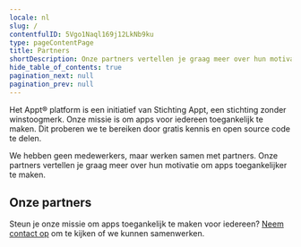 ```yaml
---
locale: nl
slug: /
contentfulID: 5Vgo1Naql169j12LkNb9ku
type: pageContentPage
title: Partners
shortDescription: Onze partners vertellen je graag meer over hun motivatie om apps toegankelijker te maken.
hide_table_of_contents: true
pagination_next: null
pagination_prev: null
---
```


Het Appt® platform is een initiatief van Stichting Appt, een stichting zonder winstoogmerk. Onze missie is om apps voor iedereen toegankelijk te maken. Dit proberen we te bereiken door gratis kennis en open source code te delen.

We hebben geen medewerkers, maar werken samen met partners. Onze partners vertellen je graag meer over hun motivatie om apps toegankelijker te maken.

## Onze partners

<LinkList title="Partners link list" isHighlighted={true}>
  <LinkListItem url="/nl/partners/abra" title="Lees meer over Abra" pageTitle="Abra" shortDescription="Abra bouwt software en geeft advies om digitale toegankelijkheid voor iedereen begrijpelijk te maken." icon="/img/light/Abra icon (black).svg" darkIcon="/img/dark/Abra icon (white).svg" iconAlt="Abra icon in black colors"/>
  <LinkListItem url="/nl/partners/q42" title="Lees meer over Q42" pageTitle="Q42" shortDescription="Digital product studio Q42 is mede-initiator van Appt.org en maakt de library voor het meten van toegankelijkheidsfuncties in apps." icon="/img/light/q42-logo-black.png" darkIcon="/img/dark/q42-logo-white.png" iconAlt="q42-logo-black"/>
</LinkList>

Steun je onze missie om apps toegankelijk te maken voor iedereen? [Neem contact op](mailto:info@appt.org) om te kijken of we kunnen samenwerken.